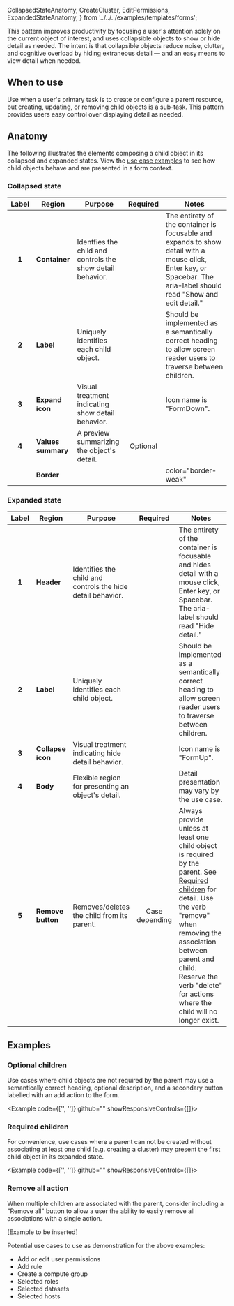   CollapsedStateAnatomy,
  CreateCluster,
  EditPermissions,
  ExpandedStateAnatomy,
} from '../../../examples/templates/forms';

This pattern improves productivity by focusing a user's attention solely on the current
object of interest, and uses collapsible objects to show or hide detail as needed. The
intent is that collapsible objects reduce noise, clutter, and cognitive overload
by hiding extraneous detail &mdash; and an easy means to view detail when needed.

## When to use

Use when a user's primary task is to create or configure a parent resource, but creating,
updating, or removing child objects is a sub-task. This pattern provides users easy control
over displaying detail as needed.

## Anatomy

The following illustrates the elements composing a child object in its collapsed and expanded
states. View the [use case examples](#use-case-examples) to see how child objects behave and are presented in a form
context.

### Collapsed state

<Example plain>
  <CollapsedStateAnatomy />
</Example>

|                 Label                  | Region             | Purpose                                                    |                  Required                   | Notes                                                                                                                                                                |
| :------------------------------------: | ------------------ | ---------------------------------------------------------- | :-----------------------------------------: | -------------------------------------------------------------------------------------------------------------------------------------------------------------------- |
|                 **1**                  | **Container**      | Identfies the child and controls the show detail behavior. | <Checkmark a11yTitle="true" size="small" /> | The entirety of the container is focusable and expands to show detail with a mouse click, Enter key, or Spacebar. The aria-label should read "Show and edit detail." |
|                 **2**                  | **Label**          | Uniquely identifies each child object.                     | <Checkmark a11yTitle="true" size="small" /> | Should be implemented as a semantically correct heading to allow screen reader users to traverse between children.                                                   |
|                 **3**                  | **Expand icon**    | Visual treatment indicating show detail behavior.          | <Checkmark a11yTitle="true" size="small" /> | Icon name is "FormDown".                                                                                                                                             |
|                 **4**                  | **Values summary** | A preview summarizing the object's detail.                 |                  Optional                   |                                                                                                                                                                      |
| <Annotation target="5" kind="style" /> | **Border**         |                                                            | <Checkmark a11yTitle="true" size="small" /> | color="border-weak"                                                                                                                                                  |

### Expanded state

<Example plain>
  <ExpandedStateAnatomy />
</Example>

| Label | Region            | Purpose                                                     |                  Required                   | Notes                                                                                                                                                                                                                                                                                                     |
| :---: | ----------------- | ----------------------------------------------------------- | :-----------------------------------------: | --------------------------------------------------------------------------------------------------------------------------------------------------------------------------------------------------------------------------------------------------------------------------------------------------------- |
| **1** | **Header**        | Identifies the child and controls the hide detail behavior. | <Checkmark a11yTitle="true" size="small" /> | The entirety of the container is focusable and hides detail with a mouse click, Enter key, or Spacebar. The aria-label should read "Hide detail."                                                                                                                                                         |
| **2** | **Label**         | Uniquely identifies each child object.                      | <Checkmark a11yTitle="true" size="small" /> | Should be implemented as a semantically correct heading to allow screen reader users to traverse between children.                                                                                                                                                                                        |
| **3** | **Collapse icon** | Visual treatment indicating hide detail behavior.           | <Checkmark a11yTitle="true" size="small" /> | Icon name is "FormUp".                                                                                                                                                                                                                                                                                    |
| **4** | **Body**          | Flexible region for presenting an object's detail.          | <Checkmark a11yTitle="true" size="small" /> | Detail presentation may vary by the use case.                                                                                                                                                                                                                                                             |
| **5** | **Remove button** | Removes/deletes the child from its parent.                  |               Case depending                | <span>Always provide unless at least one child object is required by the parent. See [Required children](#required-children) for detail.</span> Use the verb "remove" when removing the association between parent and child. Reserve the verb "delete" for actions where the child will no longer exist. |

## Examples

### Optional children

Use cases where child objects are not required by the parent may use a semantically correct
heading, optional description, and a secondary button labelled with an add action to the form.

<Example code={['', '']} github="" showResponsiveControls={[]}>
  <EditPermissions />
</Example>

### Required children

For convenience, use cases where a parent can not be created without associating at least one
child (e.g. creating a cluster) may present the first child object in its expanded state.

<Example code={['', '']} github="" showResponsiveControls={[]}>
  <CreateCluster />
</Example>

### Remove all action

When multiple children are associated with the parent, consider including a "Remove all" button
to allow a user the ability to easily remove all associations with a single action.

[Example to be inserted]

Potential use cases to use as demonstration for the above examples:

- Add or edit user permissions
- Add rule
- Create a compute group
- Selected roles
- Selected datasets
- Selected hosts
